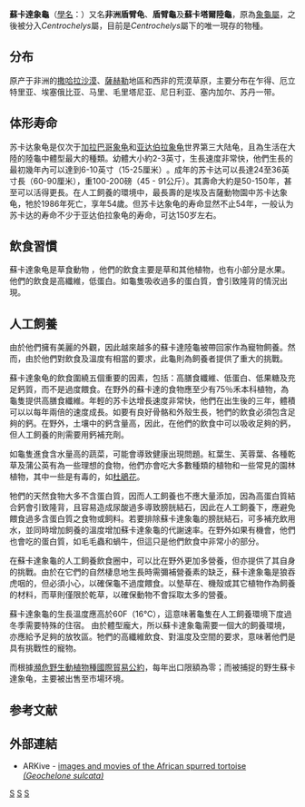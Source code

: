 {{Speciesbox
| taxon = Centrochelys sulcata
| status = VU
| status_system = iucn2.3
| status_ref = <ref name=iucn>{{IUCN2006|assessors=Tortoise & Freshwater Turtle Specialist Group|year=1996|id=9015|title=Geochelone sulcata|downloaded=2009-4-23}}</ref>
| image = Centrochelys sulcata.jpg
| image2_caption = 蘇卡達象龜
| binomial_authority = ([[約翰·弗雷德里克·米勒|Miller]], 1779)
| synonyms = *''Geochelone sulcata'' ([[約翰·弗雷德里克·米勒|Miller]], 1779)
}}
'''蘇卡達象龜'''（[[學名|學名]]：''{{lang|la|Centrochelys sulcata}}''）又名'''非洲盾臂龟'''、'''盾臂龜'''及'''蘇卡塔爾陸龜'''，原為[[象龜屬|象龜屬]]，之後被分入''Centrochelys''屬，目前是''Centrochelys''屬下的唯一現存的物種。

==分布==
原产于非洲的[[撒哈拉沙漠|撒哈拉沙漠]]、[[薩赫勒|薩赫勒]]地區和西非的荒漠草原，主要分布在乍得、厄立特里亚、埃塞俄比亚、马里、毛里塔尼亚、尼日利亚、塞内加尔、苏丹一带。

==体形寿命==
苏卡达象龟是仅次于[[加拉巴哥象龟|加拉巴哥象龟]]和[[亚达伯拉象龟|亚达伯拉象龟]]世界第三大陆龟，且為生活在大陸的陸龜中體型最大的種類。幼體大小約2-3英寸，生長速度非常快，他們生長的最初幾年內可以達到6-10英寸（15-25厘米）​​。成年的苏卡达可以長達24至36英寸長（60-90厘米），重100-200磅（45 - 91公斤）。其壽命大約是50-150年，甚至可以活得更長。在人工飼養的環境中，最長壽的是埃及吉薩動物園中苏卡达象龟，牠於1986年死亡，享年54歲。但苏卡达象龟的寿命显然不止54年，一般认为苏卡达的寿命不少于亚达伯拉象龟的寿命，可达150岁左右。

==飲食習慣==
蘇卡達象龟是草食動物 ，他們的飲食主要是草和其他植物，也有小部分是水果。他們的飲食是高纖維，低蛋白。如龜隻吸收過多的蛋白質，會引致隆背的情況出現。

==人工飼養==
由於他們擁有美麗的外觀，因此越來越多的蘇卡達陸龜被帶回家作為寵物飼養。然而，由於他們對飲食及溫度有相當的要求，此龜則為飼養者提供了重大的挑戰。

蘇卡達象龟的飲食圍繞五個重要的因素，包括：高膳食纖維、低蛋白、低果糖及充足鈣質，而不是過度餵食。在野外的蘇卡達的食物應至少有75％禾本科植物，為龜隻提供高膳食纖維。年輕的苏卡达增長速度非常快，他們在出生後的三年，體積可以以每年兩倍的速度成長。如要有良好骨骼和外殼生長，牠們的飲食必須包含足夠的鈣。在野外，土壤中的鈣含量高，因此，在他們的飲食中可以吸收足夠的鈣，但人工飼養的則需要用鈣補充劑。

如龜隻進食含水量高的蔬菜，可能會導致健康出現問題。紅葉生、芙蓉葉、各種乾草及蒲公英有為一些理想的食物，他們亦會吃大多數種類的植物和一些常見的園林植物，其中一些是有毒的，如[[杜鵑花|杜鵑花]]。

牠們的天然食物大多不含蛋白質，因而人工飼養也不應大量添加，因為高蛋白質結合鈣會引致隆背，且容易造成尿酸過多導致膀胱結石，因此在人工飼養下，應避免餵食過多含蛋白質之食物或飼料。若要排除蘇卡達象龜的膀胱結石，可多補充飲用水，並同時增加飼養的溫度增加蘇卡達象龜的代謝速率。在野外如果有機會，他們也會吃的蛋白質，如毛毛蟲和蝸牛，但這只是他們飲食中非常小的部分。

在蘇卡達象龜的人工飼養飲食圈中，可以比在野外更加多營養，但亦提供了其自身的挑戰。由於在它們的自然棲息地生長時需彌補營養素的缺乏，蘇卡達象龜是狼吞虎咽的，但必須小心，以確保龜不過度餵食。以墊草在、機殼或其它植物作為飼養的材料，而草則僅限於乾草，以確保動物不會採取太多的營養。

蘇卡達象龜的生長溫度應高於60F（16℃），這意味著龜隻在人工飼養環境下度過冬季需要特殊的住宿。 由於體型龐大，所以蘇卡達象龜需要一個大的飼養環境，亦應給予足夠的放牧區。牠們的高纖維飲食、對溫度及空間的要求，意味著他們是具有挑戰性的寵物。

而根據[[瀕危野生動植物種國際貿易公約|瀕危野生動植物種國際貿易公約]]，每年出口限額為零；而被捕捉的野生蘇卡達象龟，主要被出售至市場环境。

== 参考文献 ==
{{reflist}}

==外部連結==
{{commons|Geochelone sulcata|African Spurred Tortoise}}
*ARKive - [https://web.archive.org/web/20070505044059/http://www.arkive.org/species/GES/reptiles/Geochelone_sulcata/ images and movies of the African spurred tortoise ''(Geochelone sulcata)'']
{{龜鱉目|T.}}
{{Taxonbar|from=Q301016}}

[[Category:寵物龜|S]]
[[Category:陆龟科|S]]
[[Category:1779年描述的動物|S]]